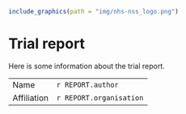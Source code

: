 ```r
include_graphics(path = "img/nhs-nss_logo.png")
```

# Trial report

Here is some information about the trial report.

|               |                         |
| ------------- | ----------------------- |
| Name          | `r REPORT.author`       |
| Affiliation   | `r REPORT.organisation` |

